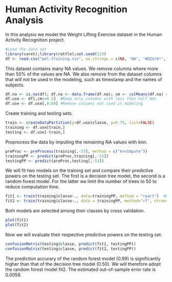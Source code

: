 Human Activity Recognition Analysis
========================================================

In this analysis we model the Weight Lifting Exercise dataset in the Human Activity Recognition project.

```r
#Load the data set
library(caret);library(rattle);set.seed(123)
df <- read.csv("pml-training.csv", na.strings = c(NA, "NA", "#DIV/0!", '""'))
```

This dataset contains many NA values. We remove columns where more than 50% of the values are NA. We also remove from the dataset columns that will not be used in the modeling, such as timestamp and the names of subjects.

```r
df.na <- is.na(df); df.na <- data.frame(df.na); cm <- colMeans(df.na) #Calculate NA percentage for each colume
df.use <- df[,cm<=0.5]  #Keep only columns with less than half NAs
df.use <- df.use[,8:60] #Remove columns not used in modeling
```

Create training and testing sets.
```r
train <- createDataPartition(y=df.use$classe, p=0.75, list=FALSE)
training <- df.use[train,]
testing <- df.use[-train,]
```

Proprocess the data by imputing the remaining NA values with knn.
```r
preProc <- preProcess(training[,-53], method = c("knnImpute"))
trainingPP <- predict(preProc,training[,-53])
testingPP <- predict(preProc,testing[,-53])
```

We will fit two models on the training set and compare their predictive powers on the testing set. The first is a decision tree model, the second is a random forest model. For the latter we limit the number of trees to 50 to reduce computation time. 
```r
fit1 <- train(training$classe~., data=trainingPP, method = "rpart")  #Decision tree model
fit2 <- train(training$classe~., data = trainingPP, method="rf", ntree=50) #Random forest model
```

Both models are selected among their classes by cross validation. 
```r
plot(fit1)
plot(fit2)
```

Now we will evaluate their respective predictive powers on the testing set.
```r
confusionMatrix(testing$classe, predict(fit1, testingPP))
confusionMatrix(testing$classe, predict(fit2, testingPP))
```

The prediction accurary of the random forest model (0.99) is significantly higher than that of the decision tree model (0.50). We will therefore adopt the random forest model fit2. The estimated out-of-sample error rate is 0.0059.
